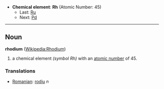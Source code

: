*'''Chemical element''': '''Rh''' (Atomic Number: 45)
**Last: [[Ruthenium|Ru]]
**Next: [[Palladium|Pd]]
----
== Noun ==
'''rhodium''' ([[en:Rhodium|Wikipedia:Rhodium]])

# a chemical element ''(symbol Rh)'' with an [[atomic number]] of 45.

===Translations===
*[[Romanian]]: [[rodiu]] ''n''